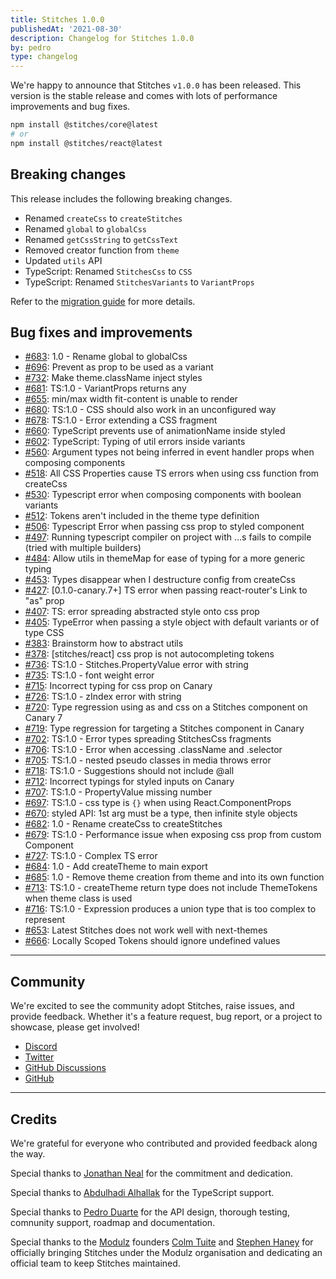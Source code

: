 ```yaml
---
title: Stitches 1.0.0
publishedAt: '2021-08-30'
description: Changelog for Stitches 1.0.0
by: pedro
type: changelog
---
```


We're happy to announce that Stitches `v1.0.0` has been released. This version is the stable release and comes with lots of performance improvements and bug fixes.

```bash
npm install @stitches/core@latest
# or
npm install @stitches/react@latest
```

## Breaking changes

This release includes the following breaking changes.

- Renamed `createCss` to `createStitches`
- Renamed `global` to `globalCss`
- Renamed `getCssString` to `getCssText`
- Removed creator function from `theme`
- Updated `utils` API
- TypeScript: Renamed `StitchesCss` to `CSS`
- TypeScript: Renamed `StitchesVariants` to `VariantProps`

Refer to the [migration guide](/blog/migrating-from-beta-to-v1) for more details.

## Bug fixes and improvements

- [#683](https://github.com/stitchesjs/stitches/issues/683): 1.0 - Rename global to globalCss
- [#696](https://github.com/stitchesjs/stitches/issues/696): Prevent as prop to be used as a variant
- [#732](https://github.com/stitchesjs/stitches/issues/732): Make theme.className inject styles
- [#681](https://github.com/stitchesjs/stitches/issues/681): TS:1.0 - VariantProps returns any
- [#655](https://github.com/stitchesjs/stitches/issues/655): min/max width fit-content is unable to render
- [#680](https://github.com/stitchesjs/stitches/issues/680): TS:1.0 - CSS should also work in an unconfigured way
- [#678](https://github.com/stitchesjs/stitches/issues/678): TS:1.0 - Error extending a CSS fragment
- [#660](https://github.com/stitchesjs/stitches/issues/660): TypeScript prevents use of animationName inside styled
- [#602](https://github.com/stitchesjs/stitches/issues/602): TypeScript: Typing of util errors inside variants
- [#560](https://github.com/stitchesjs/stitches/issues/560): Argument types not being inferred in event handler props when composing components
- [#518](https://github.com/stitchesjs/stitches/issues/518): All CSS Properties cause TS errors when using css function from createCss
- [#530](https://github.com/stitchesjs/stitches/issues/530): Typescript error when composing components with boolean variants
- [#512](https://github.com/stitchesjs/stitches/issues/512): Tokens aren't included in the theme type definition
- [#506](https://github.com/stitchesjs/stitches/issues/506): Typescript Error when passing css prop to styled component
- [#497](https://github.com/stitchesjs/stitches/issues/497): Running typescript compiler on project with …s fails to compile (tried with multiple builders)
- [#484](https://github.com/stitchesjs/stitches/issues/484): Allow utils in themeMap for ease of typing for a more generic typing
- [#453](https://github.com/stitchesjs/stitches/issues/453): Types disappear when I destructure config from createCss
- [#427](https://github.com/stitchesjs/stitches/issues/427): [0.1.0-canary.7+] TS error when passing react-router's Link to "as" prop
- [#407](https://github.com/stitchesjs/stitches/issues/407): TS: error spreading abstracted style onto css prop
- [#405](https://github.com/stitchesjs/stitches/issues/405): TypeError when passing a style object with default variants or of type CSS
- [#383](https://github.com/stitchesjs/stitches/issues/383): Brainstorm how to abstract utils
- [#378](https://github.com/stitchesjs/stitches/issues/378): [stitches/react] css prop is not autocompleting tokens
- [#736](https://github.com/stitchesjs/stitches/issues/736): TS:1.0 - Stitches.PropertyValue error with string
- [#735](https://github.com/stitchesjs/stitches/issues/735): TS:1.0 - font weight error
- [#715](https://github.com/stitchesjs/stitches/issues/715): Incorrect typing for css prop on Canary
- [#726](https://github.com/stitchesjs/stitches/issues/726): TS:1.0 - zIndex error with string
- [#720](https://github.com/stitchesjs/stitches/issues/720): Type regression using as and css on a Stitches component on Canary 7
- [#719](https://github.com/stitchesjs/stitches/issues/719): Type regression for targeting a Stitches component in Canary
- [#702](https://github.com/stitchesjs/stitches/issues/702): TS:1.0 - Error types spreading StitchesCss fragments
- [#706](https://github.com/stitchesjs/stitches/issues/706): TS:1.0 - Error when accessing .className and .selector
- [#705](https://github.com/stitchesjs/stitches/issues/705): TS:1.0 - nested pseudo classes in media throws error
- [#718](https://github.com/stitchesjs/stitches/issues/718): TS:1.0 - Suggestions should not include @all
- [#712](https://github.com/stitchesjs/stitches/issues/712): Incorrect typings for styled inputs on Canary
- [#707](https://github.com/stitchesjs/stitches/issues/707): TS:1.0 - PropertyValue missing number
- [#697](https://github.com/stitchesjs/stitches/issues/697): TS:1.0 - css type is `{}` when using React.ComponentProps
- [#670](https://github.com/stitchesjs/stitches/issues/670): styled API: 1st arg must be a type, then infinite style objects
- [#682](https://github.com/stitchesjs/stitches/issues/682): 1.0 - Rename createCss to createStitches
- [#679](https://github.com/stitchesjs/stitches/issues/679): TS:1.0 - Performance issue when exposing css prop from custom Component
- [#727](https://github.com/stitchesjs/stitches/issues/727): TS:1.0 - Complex TS error
- [#684](https://github.com/stitchesjs/stitches/issues/684): 1.0 - Add createTheme to main export
- [#685](https://github.com/stitchesjs/stitches/issues/685): 1.0 - Remove theme creation from theme and into its own function
- [#713](https://github.com/stitchesjs/stitches/issues/713): TS:1.0 - createTheme return type does not include ThemeTokens when theme class is used
- [#716](https://github.com/stitchesjs/stitches/issues/716): TS:1.0 - Expression produces a union type that is too complex to represent
- [#653](https://github.com/stitchesjs/stitches/issues/653): Latest Stitches does not work well with next-themes
- [#666](https://github.com/stitchesjs/stitches/issues/666): Locally Scoped Tokens should ignore undefined values

---

## Community

We're excited to see the community adopt Stitches, raise issues, and provide feedback. Whether it's a feature request, bug report, or a project to showcase, please get involved!

- [Discord](https://discord.com/invite/H4eG3Mk)
- [Twitter](https://twitter.com/stitchesjs)
- [GitHub Discussions](https://github.com/stitchesjs/stitches/discussions)
- [GitHub](https://github.com/stitchesjs/stitches)

---

## Credits

We're grateful for everyone who contributed and provided feedback along the way.

Special thanks to [Jonathan Neal](https://twitter.com/jon_neal) for the commitment and dedication.

Special thanks to [Abdulhadi Alhallak](https://twitter.com/hadi_hlk) for the TypeScript support.

Special thanks to [Pedro Duarte](https://twitter.com/peduarte) for the API design, thorough testing, comnunity support, roadmap and documentation.

Special thanks to the [Modulz](https://modulz.app) founders [Colm Tuite](https://twitter.com/colmtuite) and [Stephen Haney](https://twitter.com/sdothaney) for officially bringing Stitches under the Modulz organisation and dedicating an official team to keep Stitches maintained.

